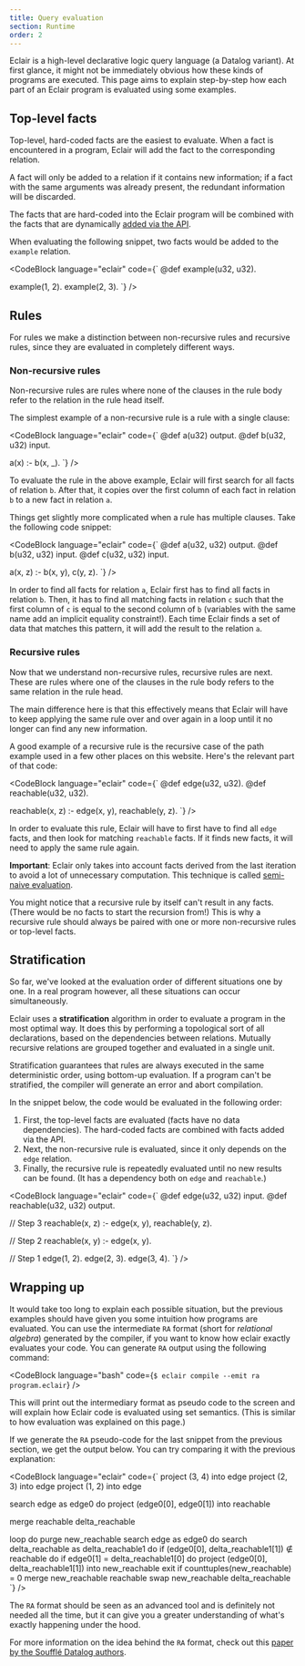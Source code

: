 ```yaml
---
title: Query evaluation
section: Runtime
order: 2
---
```



Eclair is a high-level declarative logic query language (a Datalog variant). At
first glance, it might not be immediately obvious how these kinds of programs
are executed. This page aims to explain step-by-step how each part of an
Eclair program is evaluated using some examples.

## Top-level facts

Top-level, hard-coded facts are the easiest to evaluate. When a fact is
encountered in a program, Eclair will add the fact to the corresponding
relation.

A fact will only be added to a relation if it contains new information; if a
fact with the same arguments was already present, the redundant information
will be discarded.

The facts that are hard-coded into the Eclair program will be combined with the
facts that are dynamically [added via the
API](/docs/api#serializing-data-from-host-language-to-eclair).

When evaluating the following snippet, two facts would be added to the
`example` relation.

<CodeBlock language="eclair" code={`
@def example(u32, u32).

example(1, 2).
example(2, 3).
`} />

## Rules

For rules we make a distinction between non-recursive rules and recursive
rules, since they are evaluated in completely different ways.

### Non-recursive rules

Non-recursive rules are rules where none of the clauses in the rule body refer
to the relation in the rule head itself.

The simplest example of a non-recursive rule is a rule with a single clause:

<CodeBlock language="eclair" code={`
@def a(u32) output.
@def b(u32, u32) input.

a(x) :-
  b(x, \_).
`} />

To evaluate the rule in the above example, Eclair will first search for all
facts of relation `b`. After that, it copies over the first column of each fact
in relation `b` to a new fact in relation `a`.

Things get slightly more complicated when a rule has multiple clauses. Take the
following code snippet:

<CodeBlock language="eclair" code={`
@def a(u32, u32) output.
@def b(u32, u32) input.
@def c(u32, u32) input.

a(x, z) :-
  b(x, y),
  c(y, z).
`} />

In order to find all facts for relation `a`, Eclair first has to find all facts
in relation `b`. Then, it has to find all matching facts in relation `c` such
that the first column of `c` is equal to the second column of `b` (variables
with the same name add an implicit equality constraint!). Each time Eclair
finds a set of data that matches this pattern, it will add the result to the
relation `a`.

### Recursive rules

Now that we understand non-recursive rules, recursive rules are next. These are
rules where one of the clauses in the rule body refers to the same relation in
the rule head.

The main difference here is that this effectively means that Eclair will have
to keep applying the same rule over and over again in a loop until it no
longer can find any new information.

A good example of a recursive rule is the recursive case of the path example
used in a few other places on this website. Here's the relevant part of that
code:

<CodeBlock language="eclair" code={`
@def edge(u32, u32).
@def reachable(u32, u32).

reachable(x, z) :-
  edge(x, y),
  reachable(y, z).
`} />

In order to evaluate this rule, Eclair will have to first have to find all
`edge` facts, and then look for matching `reachable` facts. If it finds new
facts, it will need to apply the same rule again.

**Important**: Eclair only takes into account facts derived from the last
iteration to avoid a lot of unnecessary computation. This technique is
called [semi-naive evaluation](https://en.wikipedia.org/wiki/Datalog#Semi-na%C3%AFve_evaluation).

You might notice that a recursive rule by itself can't result in any facts.
(There would be no facts to start the recursion from!) This is why a recursive
rule should always be paired with one or more non-recursive rules or top-level
facts.

## Stratification

So far, we've looked at the evaluation order of different situations one by
one. In a real program however, all these situations can occur simultaneously.

Eclair uses a **stratification** algorithm in order to evaluate a program in
the most optimal way. It does this by performing a topological sort of all
declarations, based on the dependencies between relations. Mutually recursive
relations are grouped together and evaluated in a single unit.

Stratification guarantees that rules are always executed in the same
deterministic order, using bottom-up evaluation. If a program can't be
stratified, the compiler will generate an error and abort compilation.

In the snippet below, the code would be evaluated in the following order:

1. First, the top-level facts are evaluated (facts have no data dependencies).
   The hard-coded facts are combined with facts added via the API.
2. Next, the non-recursive rule is evaluated, since it only depends on the
   `edge` relation.
3. Finally, the recursive rule is repeatedly evaluated until no new results can
   be found. (It has a dependency both on `edge` and `reachable`.)

<CodeBlock language="eclair" code={`
@def edge(u32, u32) input.
@def reachable(u32, u32) output.

// Step 3
reachable(x, z) :-
  edge(x, y),
  reachable(y, z).

// Step 2
reachable(x, y) :-
  edge(x, y).

// Step 1
edge(1, 2).
edge(2, 3).
edge(3, 4).
`} />

## Wrapping up

It would take too long to explain each possible situation, but the previous
examples should have given you some intuition how programs are evaluated. You
can use the intermediate `RA` format (short for _relational algebra_) generated
by the compiler, if you want to know how eclair exactly evaluates your code.
You can generate `RA` output using the following command:

<CodeBlock
  language="bash"
  code={`
$ eclair compile --emit ra program.eclair
`}
/>

This will print out the intermediary format as pseudo code to the screen and
will explain how Eclair code is evaluated using set semantics. (This is similar
to how evaluation was explained on this page.)

If we generate the `RA` pseudo-code for the last snippet from the previous
section, we get the output below. You can try comparing it with the previous
explanation:

<CodeBlock language="eclair" code={`
project (3, 4) into edge
project (2, 3) into edge
project (1, 2) into edge

search edge as edge0 do
   project (edge0[0], edge0[1]) into reachable

merge reachable delta_reachable

loop do
purge new_reachable
search edge as edge0 do
  search delta_reachable as delta_reachable1 do
    if (edge0[0], delta_reachable1[1]) ∉ reachable do
      if edge0[1] = delta_reachable1[0] do
        project (edge0[0], delta_reachable1[1]) into new_reachable
  exit if counttuples(new_reachable) = 0
merge new_reachable reachable
swap new_reachable delta_reachable
`} />

The `RA` format should be seen as an advanced tool and is definitely not needed
all the time, but it can give you a greater understanding of what's exactly
happening under the hood.

For more information on the idea behind the `RA` format, check out this
[paper by the Soufflé Datalog authors](https://souffle-lang.github.io/pdf/cc.pdf).
